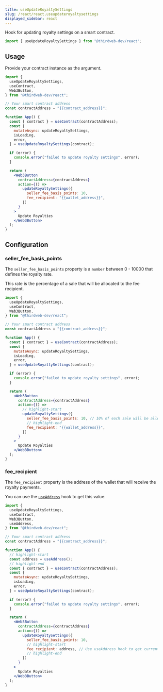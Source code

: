```yaml
---
title: useUpdateRoyaltySettings
slug: /react/react.useupdateroyaltysettings
displayed_sidebar: react
---
```


Hook for updating royalty settings on a smart contract.

```jsx
import { useUpdateRoyaltySettings } from "@thirdweb-dev/react";
```

## Usage

Provide your contract instance as the argument.

```jsx
import {
  useUpdateRoyaltySettings,
  useContract,
  Web3Button,
} from "@thirdweb-dev/react";

// Your smart contract address
const contractAddress = "{{contract_address}}";

function App() {
  const { contract } = useContract(contractAddress);
  const {
    mutateAsync: updateRoyaltySettings,
    isLoading,
    error,
  } = useUpdateRoyaltySettings(contract);

  if (error) {
    console.error("failed to update royalty settings", error);
  }

  return (
    <Web3Button
      contractAddress={contractAddress}
      action={() =>
        updateRoyaltySettings({
          seller_fee_basis_points: 10,
          fee_recipient: "{{wallet_address}}",
        })
      }
    >
      Update Royalties
    </Web3Button>
  );
}
```

## Configuration

### seller_fee_basis_points

The `seller_fee_basis_points` property is a `number` between 0 - 10000 that defines the royalty rate.

This rate is the percentage of a sale that will be allocated to the fee recipient.

```jsx
import {
  useUpdateRoyaltySettings,
  useContract,
  Web3Button,
} from "@thirdweb-dev/react";

// Your smart contract address
const contractAddress = "{{contract_address}}";

function App() {
  const { contract } = useContract(contractAddress);
  const {
    mutateAsync: updateRoyaltySettings,
    isLoading,
    error,
  } = useUpdateRoyaltySettings(contract);

  if (error) {
    console.error("failed to update royalty settings", error);
  }

  return (
    <Web3Button
      contractAddress={contractAddress}
      action={() =>
        // highlight-start
        updateRoyaltySettings({
          seller_fee_basis_points: 10, // 10% of each sale will be allocated to the fee recipient
          // highlight-end
          fee_recipient: "{{wallet_address}}",
        })
      }
    >
      Update Royalties
    </Web3Button>
  );
}
```

### fee_recipient

The `fee_recipient` property is the address of the wallet that will receive the royalty payments.

You can use the [`useAddress`](/react/react.useAddress) hook to get this value.

```jsx
import {
  useUpdateRoyaltySettings,
  useContract,
  Web3Button,
  useAddress,
} from "@thirdweb-dev/react";

// Your smart contract address
const contractAddress = "{{contract_address}}";

function App() {
  // highlight-start
  const address = useAddress();
  // highlight-end
  const { contract } = useContract(contractAddress);
  const {
    mutateAsync: updateRoyaltySettings,
    isLoading,
    error,
  } = useUpdateRoyaltySettings(contract);

  if (error) {
    console.error("failed to update royalty settings", error);
  }

  return (
    <Web3Button
      contractAddress={contractAddress}
      action={() =>
        updateRoyaltySettings({
          seller_fee_basis_points: 10,
          // highlight-start
          fee_recipient: address, // Use useAddress hook to get current wallet address
          // highlight-end
        })
      }
    >
      Update Royalties
    </Web3Button>
  );
}
```
